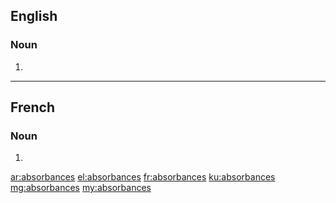 ==English==

===Noun===
{{head|en|plural}}

# {{plural of|absorbance|lang=en|nocat=1}}

----

==French==

===Noun===
{{head|fr|plural}} {{f-p}}

# {{plural of|absorbance|lang=fr|nocat=1}}

[[ar:absorbances]]
[[el:absorbances]]
[[fr:absorbances]]
[[ku:absorbances]]
[[mg:absorbances]]
[[my:absorbances]]